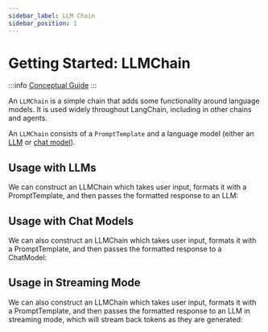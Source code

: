 ```yaml
---
sidebar_label: LLM Chain
sidebar_position: 1
---
```


# Getting Started: LLMChain

:::info
[Conceptual Guide](https://docs.langchain.com/docs/components/chains/llm-chain)
:::

An `LLMChain` is a simple chain that adds some functionality around language models. It is used widely throughout LangChain, including in other chains and agents.

An `LLMChain` consists of a `PromptTemplate` and a language model (either an [LLM](../models/llms/) or [chat model](../models/chat/)).

## Usage with LLMs

We can construct an LLMChain which takes user input, formats it with a PromptTemplate, and then passes the formatted response to an LLM:

## Usage with Chat Models

We can also construct an LLMChain which takes user input, formats it with a PromptTemplate, and then passes the formatted response to a ChatModel:

## Usage in Streaming Mode

We can also construct an LLMChain which takes user input, formats it with a PromptTemplate, and then passes the formatted response to an LLM in streaming mode, which will stream back tokens as they are generated:

